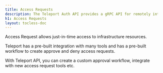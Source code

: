 ```yaml
---
title: Access Requests
description: The Teleport Auth API provides a gRPC API for remotely interacting with a Teleport Auth server.
h1: Access Requests
layout: tocless-doc
---
```


Access Request allows just-in-time access to infrastructure resources. 

Teleport has a pre-built integration with many tools and has a pre-built workflow to create approve and deny access requests. 

With Teleport API, you can create a custom approval workflow, integrate with new access request tools etc.